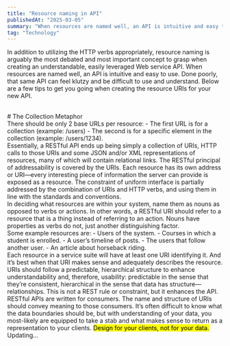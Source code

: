 ```yaml
---
title: "Resource naming in API"
publishedAt: "2025-03-05"
summary: "When resources are named well, an API is intuitive and easy to use."
tag: "Technology"
---
```


In addition to utilizing the HTTP verbs appropriately, resource naming is arguably the most debated and most important concept to grasp when creating an understandable, easily leveraged Web service API. When resources are named well, an API is intuitive and easy to use. Done poorly, that same API can feel klutzy and be difficult to use and understand. Below are a few tips to get you going when creating the resource URIs for your new API.

<br/>
# The Collection Metaphor

<br/>
There should be only 2 base URLs per resource:
- The first URL is for a collection (example: /users)
- The second is for a specific element in the collection (example: /users/1234).

<br/>
Essentially, a RESTful API ends up being simply a collection of URIs, HTTP calls to those URIs and some JSON and/or XML representations of resources, many of which will contain relational links. The RESTful principal of addressability is covered by the URIs. Each resource has its own address or URI—every interesting piece of information the server can provide is exposed as a resource. The constraint of uniform interface is partially addressed by the combination of URIs and HTTP verbs, and using them in line with the standards and conventions.

<br/>
In deciding what resources are within your system, name them as nouns as opposed to verbs or actions. In other words, a RESTful URI should refer to a resource that is a thing instead of referring to an action. Nouns have properties as verbs do not, just another distinguishing factor.

<br/>
Some example resources are:
- Users of the system.
- Courses in which a student is enrolled.
- A user’s timeline of posts.
- The users that follow another user.
- An article about horseback riding.

<br/>
Each resource in a service suite will have at least one URI identifying it. And it’s best when that URI makes sense and adequately describes the resource. URIs should follow a predictable, hierarchical structure to enhance understandability and, therefore, usability: predictable in the sense that they’re consistent, hierarchical in the sense that data has structure—relationships. This is not a REST rule or constraint, but it enhances the API.

<br/>
RESTful APIs are written for consumers. The name and structure of URIs should convey meaning to those consumers. It’s often difficult to know what the data boundaries should be, but with understanding of your data, you most-likely are equipped to take a stab and what makes sense to return as a representation to your clients. <mark>Design for your clients, not for your data.</mark>

<br/>
Updating...

<br/>
<br/>
